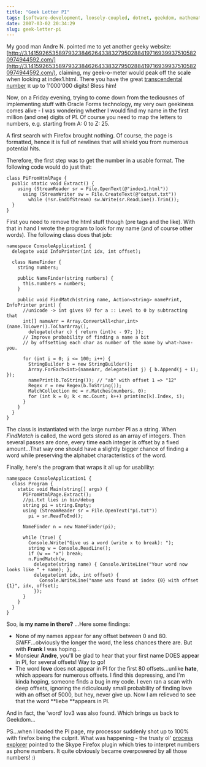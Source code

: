 ```yaml
---
title: "Geek Letter PI"
tags: [software-development, loosely-coupled, dotnet, geekdom, mathematics]
date: 2007-03-02 20:34:29
slug: geek-letter-pi
---
```


My good man Andre N. pointed me to yet another geeky website:
[http://3.141592653589793238462643383279502884197169399375105820974944592.com/](http://3.141592653589793238462643383279502884197169399375105820974944592.com/),
claiming, my geek-o-meter would peak off the scale when looking at index1.html. There you have the great [transcendental number](http://en.wikipedia.org/wiki/Transcendental_number) &pi; up to 1'000'000 digits! Bless him!

Now, on a Friday evening, trying to come down from the tediousnes of implementing stuff with Oracle Forms technology, my very own geekiness comes alive - I was wondering whether I would find my name in the first million (and one) digits of PI. Of course you need to map the letters to numbers, e.g. starting from A: 0 to Z: 25.

A first search with Firefox brought nothing. Of course, the page is formatted, hence it is full of newlines that will shield you from numerous potential hits.

Therefore, the first step was to get the number in a usable format. The following code would do just that:

    class PiFromHtmlPage {
      public static void Extract() {
        using (StreamReader sr = File.OpenText(@"index1.html"))
          using (StreamWriter sw = File.CreateText(@"output.txt")) 
            while (!sr.EndOfStream) sw.Write(sr.ReadLine().Trim());
      }
    }

First you need to remove the html stuff though (pre tags and the like).
With that in hand I wrote the program to look for my name (and of course other words). The following class does that job:


    namespace ConsoleApplication1 {
      delegate void InfoPrinter(int idx, int offset);

      class NameFinder {
        string numbers;

        public NameFinder(string numbers) {
          this.numbers = numbers;
        }

        public void FindMatch(string name, Action<string> namePrint, InfoPrinter print) {
          //unicode -> int gives 97 for a :: Level to 0 by subtracting that
          int[] nameArr = Array.ConvertAll<char,int>(name.ToLower().ToCharArray(), 
            delegate(char c) { return (int)c - 97; });
          // Improve probability of finding a name a bit
          // by offsetting each char as number of the name by what-have-you.

          for (int i = 0; i <= 100; i++) {
            StringBuilder b = new StringBuilder();
            Array.ForEach<int>(nameArr, delegate(int j) { b.Append(j + i); });
            namePrint(b.ToString()); // "ab" with offset 1 => "12"
            Regex r = new Regex(b.ToString());
            MatchCollection mc = r.Matches(numbers, 0);
            for (int k = 0; k < mc.Count; k++) print(mc[k].Index, i);
          }
        }
      }
    }

The class is instantiated with the large number PI as a string. When _FindMatch_ is called, the word gets stored as an array of integers. Then several passes are done, every time each integer is offset by a fixed amount...That way one should have a slightly bigger chance of finding a word while preserving the alphabet characteristics of the word.

Finally, here's the program that wraps it all up for usability:


    namespace ConsoleApplication1 {
      class Program {
        static void Main(string[] args) {
          PiFromHtmlPage.Extract();
          //pi.txt lies in bin/debug
          string pi = string.Empty;
          using (StreamReader sr = File.OpenText("pi.txt"))
            pi = sr.ReadToEnd();

          NameFinder n = new NameFinder(pi);

          while (true) {
            Console.Write("Give us a word (write x to break): ");
            string w = Console.ReadLine();
            if (w == "x") break;
            n.FindMatch(w,
              delegate(string name) { Console.WriteLine("Your word now looks like " + name); },
              delegate(int idx, int offset) {
                Console.WriteLine("name was found at index {0} with offset {1}", idx, offset);
              });
          }
        }
      }
    }

Soo, **is my name in there?** ...Here some findings:

*   None of my names appear for any offset between 0 and 80. *SNIFF*...obviously the longer the word, the less chances there are. But with **Frank** I was hoping...
*   Monsieur **Andre**, you'll be glad to hear that your first name DOES appear in PI, for several offsets! Way to go!
*   The word **love** does not appear in PI for the first 80 offsets...unlike **hate**, which appears for numerous offsets. I find this depressing, and I'm kinda hoping, someone finds a bug in my code. I even ran a scan with deep offsets, ignoring the ridiculously small probability of finding love with an offset of 5000, but hey, never give up. Now I am relieved to see that the word **liebe **appears in PI.

And in fact, the 'word' lov3 was also found. Which brings us back to Geekdom...

PS...when I loaded the PI page, my processor suddenly shot up to 100% with firefox being the culprit. What was happening - the trusty ol' [process explorer](http://www.microsoft.com/technet/sysinternals/utilities/ProcessExplorer.mspx) pointed to the Skype Firefox plugin which tries to interpret numbers as phone numbers. It quite obviously became overpowered by all those numbers! :)